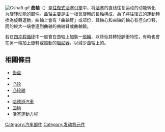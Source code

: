 {{Unreferenced|time=2014-05-09T02:30:50+00:00}}
[[File:Cshaft.gif|thumb]]
'''曲轴'''（{{lang-en|crankshaft}}）是[[往復式活塞引擎|往復式活塞引擎]]中，将[[活塞|活塞]]的直线往复运动的动能转化为旋转动能的部件。曲轴主要是由一根會旋轉的長[[軸|軸]]構成，為了將往復式的運動轉換為旋轉運動，曲轴上會有「曲轴臂」或{{link-en|曲軸銷|crankpin}}部份，其軸心和曲轴的軸心有徑向位移，而{{link-en|活塞連桿|Connecting rod}}的較大一端會連到曲轴的曲轴臂或曲軸銷。

若在[[四冲程循环|四冲程循环]]中一般會在曲轴上加裝一[[飛輪|飛輪]]，以降低其轉矩脈衝特性，有時也會在另一端加上旋轉或振動的[[阻尼器|阻尼器]]，以減少曲轴上的{{link-en|扭力震動|torsional vibration}}。

==相關條目==
*[[齿盘|齿盘]]
*{{link-en|手鑽|Brace (tool)}}
*[[凸轮|凸轮]]
*[[凸轮轴|凸轮轴]]
*{{link-en|曲軸箱|Crankcase}}
*[[哈德遜汽車|哈德遜汽車]]
*[[曲柄|曲柄]]
*[[活塞運動方程|活塞運動方程]]

{{Tech-stub}}
{{零件與附件}}

[[Category:汽车部件|Category:汽车部件]]
[[Category:发动机元件|Category:发动机元件]]